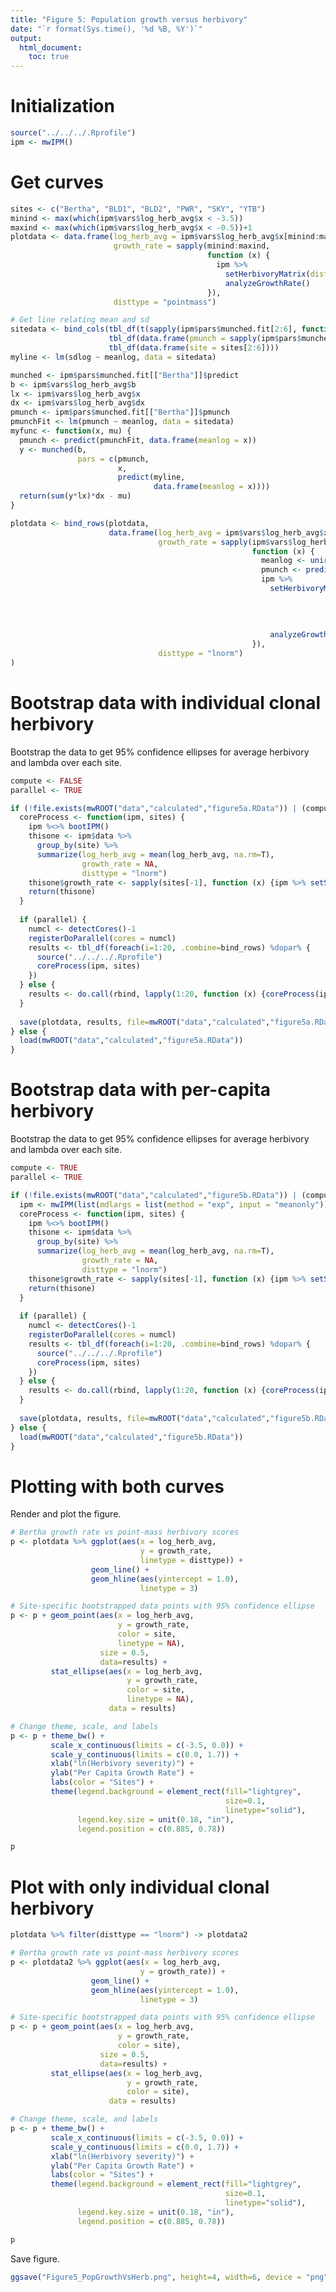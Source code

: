 ```yaml
---
title: "Figure 5: Population growth versus herbivory"
date: "`r format(Sys.time(), '%d %B, %Y')`"
output: 
  html_document:
    toc: true
---
```


# Initialization

```r
source("../../../.Rprofile")
ipm <- mwIPM()
```

# Get curves

```r
sites <- c("Bertha", "BLD1", "BLD2", "PWR", "SKY", "YTB")
minind <- max(which(ipm$vars$log_herb_avg$x < -3.5))
maxind <- max(which(ipm$vars$log_herb_avg$x < -0.5))+1
plotdata <- data.frame(log_herb_avg = ipm$vars$log_herb_avg$x[minind:maxind],
                       growth_rate = sapply(minind:maxind, 
                                            function (x) { 
                                              ipm %>% 
                                                setHerbivoryMatrix(dist.herb = c(rep(0,x-1), 1/ipm$vars$log_herb_avg$dx, rep(0,ipm$N-x))) %>% 
                                                analyzeGrowthRate()
                                            }),
                       disttype = "pointmass")

# Get line relating mean and sd
sitedata <- bind_cols(tbl_df(t(sapply(ipm$pars$munched.fit[2:6], function (x) {c(x$fit$estimate)}))),
                      tbl_df(data.frame(pmunch = sapply(ipm$pars$munched.fit[2:6], function (x) {c(x$pmunch)}))),
                      tbl_df(data.frame(site = sites[2:6])))
myline <- lm(sdlog ~ meanlog, data = sitedata)

munched <- ipm$pars$munched.fit[["Bertha"]]$predict
b <- ipm$vars$log_herb_avg$b
lx <- ipm$vars$log_herb_avg$x
dx <- ipm$vars$log_herb_avg$dx
pmunch <- ipm$pars$munched.fit[["Bertha"]]$pmunch
pmunchFit <- lm(pmunch ~ meanlog, data = sitedata)
myfunc <- function(x, mu) {
  pmunch <- predict(pmunchFit, data.frame(meanlog = x))
  y <- munched(b,
               pars = c(pmunch,
                        x,
                        predict(myline,
                                data.frame(meanlog = x))))
  return(sum(y*lx)*dx - mu)
}

plotdata <- bind_rows(plotdata,
                      data.frame(log_herb_avg = ipm$vars$log_herb_avg$x[minind:maxind],
                                 growth_rate = sapply(ipm$vars$log_herb_avg$x[minind:maxind],
                                                      function (x) {
                                                        meanlog <- uniroot(myfunc, c(log(0.01), log(6.01)), mu = x)$root
                                                        pmunch <- predict(pmunchFit, data.frame(meanlog = meanlog))
                                                        ipm %>%
                                                          setHerbivoryMatrix(dist.herb = munched(b,
                                                                                                 pars = c(pmunch,
                                                                                                          meanlog,
                                                                                                          predict(myline,
                                                                                                                  data.frame(meanlog = meanlog))))) %>%
                                                          analyzeGrowthRate()
                                                      }),
                                 disttype = "lnorm")
)
```

# Bootstrap data with individual clonal herbivory
Bootstrap the data to get 95% confidence ellipses for average herbivory and lambda over each site.
```r
compute <- FALSE
parallel <- TRUE

if (!file.exists(mwROOT("data","calculated","figure5a.RData")) | (compute)) {
  coreProcess <- function(ipm, sites) {
    ipm %<>% bootIPM()
    thisone <- ipm$data %>% 
      group_by(site) %>% 
      summarize(log_herb_avg = mean(log_herb_avg, na.rm=T), 
                growth_rate = NA,
                disttype = "lnorm")
    thisone$growth_rate <- sapply(sites[-1], function (x) {ipm %>% setSite(x) %>% analyzeGrowthRate()})
    return(thisone)
  }
  
  if (parallel) {
    numcl <- detectCores()-1
    registerDoParallel(cores = numcl)
    results <- tbl_df(foreach(i=1:20, .combine=bind_rows) %dopar% {
      source("../../../.Rprofile")
      coreProcess(ipm, sites)
    })
  } else {
    results <- do.call(rbind, lapply(1:20, function (x) {coreProcess(ipm, sites)}))
  }
  
  save(plotdata, results, file=mwROOT("data","calculated","figure5a.RData"))
} else {
  load(mwROOT("data","calculated","figure5a.RData"))
}
```

# Bootstrap data with per-capita herbivory
Bootstrap the data to get 95% confidence ellipses for average herbivory and lambda over each site.
```r
compute <- TRUE
parallel <- TRUE

if (!file.exists(mwROOT("data","calculated","figure5b.RData")) | (compute)) {
  ipm <- mwIPM(list(mdlargs = list(method = "exp", input = "meanonly")))
  coreProcess <- function(ipm, sites) {
    ipm %<>% bootIPM()
    thisone <- ipm$data %>% 
      group_by(site) %>% 
      summarize(log_herb_avg = mean(log_herb_avg, na.rm=T), 
                growth_rate = NA,
                disttype = "lnorm")
    thisone$growth_rate <- sapply(sites[-1], function (x) {ipm %>% setSite(x) %>% analyzeGrowthRate()})
    return(thisone)
  }
  
  if (parallel) {
    numcl <- detectCores()-1
    registerDoParallel(cores = numcl)
    results <- tbl_df(foreach(i=1:20, .combine=bind_rows) %dopar% {
      source("../../../.Rprofile")
      coreProcess(ipm, sites)
    })
  } else {
    results <- do.call(rbind, lapply(1:20, function (x) {coreProcess(ipm, sites)}))
  }
  
  save(plotdata, results, file=mwROOT("data","calculated","figure5b.RData"))
} else {
  load(mwROOT("data","calculated","figure5b.RData"))
}
```

# Plotting with both curves

Render and plot the figure.
```r
# Bertha growth rate vs point-mass herbivory scores
p <- plotdata %>% ggplot(aes(x = log_herb_avg,
                             y = growth_rate,
                             linetype = disttype)) +
                  geom_line() + 
                  geom_hline(aes(yintercept = 1.0), 
                             linetype = 3)

# Site-specific bootstrapped data points with 95% confidence ellipse
p <- p + geom_point(aes(x = log_herb_avg, 
                        y = growth_rate, 
                        color = site,
                        linetype = NA), 
                    size = 0.5,
                    data=results) + 
         stat_ellipse(aes(x = log_herb_avg, 
                          y = growth_rate, 
                          color = site,
                          linetype = NA), 
                      data = results)

# Change theme, scale, and labels
p <- p + theme_bw() +
         scale_x_continuous(limits = c(-3.5, 0.0)) + 
         scale_y_continuous(limits = c(0.0, 1.7)) + 
         xlab("ln(Herbivory severity)") +
         ylab("Per Capita Growth Rate") + 
         labs(color = "Sites") + 
         theme(legend.background = element_rect(fill="lightgrey",
                                                size=0.1,
                                                linetype="solid"),
               legend.key.size = unit(0.18, "in"),
               legend.position = c(0.885, 0.78))

p
```

# Plot with only individual clonal herbivory

```r
plotdata %>% filter(disttype == "lnorm") -> plotdata2

# Bertha growth rate vs point-mass herbivory scores
p <- plotdata2 %>% ggplot(aes(x = log_herb_avg,
                             y = growth_rate)) +
                  geom_line() + 
                  geom_hline(aes(yintercept = 1.0), 
                             linetype = 3)

# Site-specific bootstrapped data points with 95% confidence ellipse
p <- p + geom_point(aes(x = log_herb_avg, 
                        y = growth_rate, 
                        color = site), 
                    size = 0.5,
                    data=results) + 
         stat_ellipse(aes(x = log_herb_avg, 
                          y = growth_rate, 
                          color = site), 
                      data = results)

# Change theme, scale, and labels
p <- p + theme_bw() +
         scale_x_continuous(limits = c(-3.5, 0.0)) + 
         scale_y_continuous(limits = c(0.0, 1.7)) + 
         xlab("ln(Herbivory severity)") +
         ylab("Per Capita Growth Rate") + 
         labs(color = "Sites") + 
         theme(legend.background = element_rect(fill="lightgrey",
                                                size=0.1,
                                                linetype="solid"),
               legend.key.size = unit(0.18, "in"),
               legend.position = c(0.885, 0.78))

p
```

Save figure.
```r
ggsave("Figure5_PopGrowthVsHerb.png", height=4, width=6, device = "png", p)
```